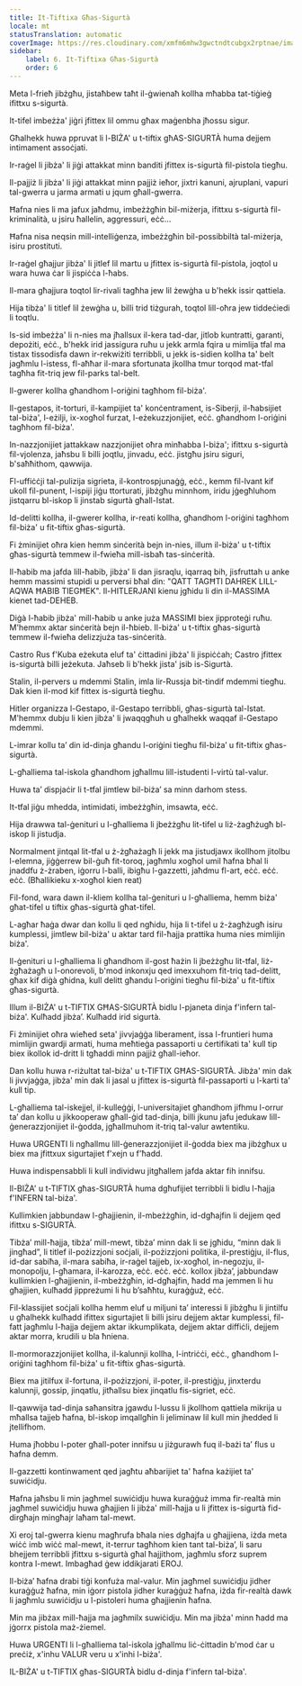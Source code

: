 ```yaml
---
title: It-Tiftixa Għas-Sigurtà
locale: mt
statusTranslation: automatic
coverImage: https://res.cloudinary.com/xmfm6mhw3gwctndtcubgx2rptnae/image/upload/v1740337243/small_cover_educacion_fundamental_a051170f1c.webp
sidebar:
    label: 6. It-Tiftixa Għas-Sigurtà
    order: 6
---
```

Meta l-frieħ jibżgħu, jistaħbew taħt il-ġwienaħ kollha mħabba tat-tiġieġ ifittxu s-sigurtà.

It-tifel imbeżża' jiġri jfittex lil ommu għax maġenbha jħossu sigur.

Għalhekk huwa ppruvat li l-BIŻA' u t-tiftix għAS-SIGURTÀ huma dejjem intimament assoċjati.

Ir-raġel li jibża' li jiġi attakkat minn banditi jfittex is-sigurtà fil-pistola tiegħu.

Il-pajjiż li jibża' li jiġi attakkat minn pajjiż ieħor, jixtri kanuni, ajruplani, vapuri tal-gwerra u jarma armati u jqum għall-gwerra.

Ħafna nies li ma jafux jaħdmu, imbeżżgħin bil-miżerja, ifittxu s-sigurtà fil-kriminalità, u jsiru ħallelin, aggressuri, eċċ...

Ħafna nisa neqsin mill-intelliġenza, imbeżżgħin bil-possibbiltà tal-miżerja, isiru prostituti.

Ir-raġel għajjur jibża' li jitlef lil martu u jfittex is-sigurtà fil-pistola, joqtol u wara huwa ċar li jispiċċa l-ħabs.

Il-mara għajjura toqtol lir-rivali tagħha jew lil żewġha u b'hekk issir qattiela.

Hija tibża' li titlef lil żewġha u, billi trid tiżgurah, toqtol lill-oħra jew tiddeċiedi li toqtlu.

Is-sid imbeżża' li n-nies ma jħallsux il-kera tad-dar, jitlob kuntratti, garanti, depożiti, eċċ., b'hekk irid jassigura ruħu u jekk armla fqira u mimlija tfal ma tistax tissodisfa dawn ir-rekwiżiti terribbli, u jekk is-sidien kollha ta' belt jagħmlu l-istess, fl-aħħar il-mara sfortunata jkollha tmur torqod mat-tfal tagħha fit-triq jew fil-parks tal-belt.

Il-gwerer kollha għandhom l-oriġini tagħhom fil-biża'.

Il-gestapos, it-torturi, il-kampijiet ta' konċentrament, is-Siberji, il-ħabsijiet tal-biża', l-eżilji, ix-xogħol furzat, l-eżekuzzjonijiet, eċċ. għandhom l-oriġini tagħhom fil-biża'.

In-nazzjonijiet jattakkaw nazzjonijiet oħra minħabba l-biża'; ifittxu s-sigurtà fil-vjolenza, jaħsbu li billi joqtlu, jinvadu, eċċ. jistgħu jsiru siguri, b'saħħithom, qawwija.

Fl-uffiċċji tal-pulizija sigrieta, il-kontrospjunaġġ, eċċ., kemm fil-lvant kif ukoll fil-punent, l-ispiji jiġu ttorturati, jibżgħu minnhom, iridu jġegħluhom jistqarru bl-iskop li jinstab sigurtà għall-Istat.

Id-delitti kollha, il-gwerer kollha, ir-reati kollha, għandhom l-oriġini tagħhom fil-biża' u fit-tiftix għas-sigurtà.

Fi żminijiet oħra kien hemm sinċerità bejn in-nies, illum il-biża' u t-tiftix għas-sigurtà temmew il-fwieħa mill-isbaħ tas-sinċerità.

Il-ħabib ma jafda lill-ħabib, jibża' li dan jisraqlu, iqarraq bih, jisfruttah u anke hemm massimi stupidi u perversi bħal din: "QATT TAGĦTI DAHREK LILL-AQWA ĦABIB TIEGĦEK". Il-HITLERJANI kienu jgħidu li din il-MASSIMA kienet tad-DEHEB.

Diġà l-ħabib jibża' mill-ħabib u anke juża MASSIMI biex jipproteġi ruħu. M'hemmx aktar sinċerità bejn il-ħbieb. Il-biża' u t-tiftix għas-sigurtà temmew il-fwieħa delizzjuża tas-sinċerità.

Castro Rus f'Kuba eżekuta eluf ta' ċittadini jibża' li jispiċċah; Castro jfittex is-sigurtà billi jeżekuta. Jaħseb li b'hekk jista' jsib is-Sigurtà.

Stalin, il-pervers u mdemmi Stalin, imla lir-Russja bit-tindif mdemmi tiegħu. Dak kien il-mod kif fittex is-sigurtà tiegħu.

Hitler organizza l-Gestapo, il-Gestapo terribbli, għas-sigurtà tal-Istat. M'hemmx dubju li kien jibża' li jwaqqgħuh u għalhekk waqqaf il-Gestapo mdemmi.

L-imrar kollu ta’ din id-dinja għandu l-oriġini tiegħu fil-biża’ u fit-tiftix għas-sigurtà.

L-għalliema tal-iskola għandhom jgħallmu lill-istudenti l-virtù tal-valur.

Huwa ta’ dispjaċir li t-tfal jimtlew bil-biża’ sa minn darhom stess.

It-tfal jiġu mhedda, intimidati, imbeżżgħin, imsawta, eċċ.

Hija drawwa tal-ġenituri u l-għalliema li jbeżżgħu lit-tifel u liż-żagħżugħ bl-iskop li jistudja.

Normalment jintqal lit-tfal u ż-żgħażagħ li jekk ma jistudjawx ikollhom jitolbu l-elemna, jiġġerrew bil-ġuħ fit-toroq, jagħmlu xogħol umil ħafna bħal li jnaddfu ż-żraben, iġorru l-balli, ibigħu l-gazzetti, jaħdmu fl-art, eċċ. eċċ. eċċ. (Bħallikieku x-xogħol kien reat)

Fil-fond, wara dawn il-kliem kollha tal-ġenituri u l-għalliema, hemm biża' għat-tifel u tiftix għas-sigurtà għat-tifel.

L-agħar ħaġa dwar dan kollu li qed ngħidu, hija li t-tifel u ż-żagħżugħ isiru kumplessi, jimtlew bil-biża' u aktar tard fil-ħajja prattika huma nies mimlijin biża'.

Il-ġenituri u l-għalliema li għandhom il-gost ħażin li jbeżżgħu lit-tfal, liż-żgħażagħ u l-onorevoli, b'mod inkonxju qed imexxuhom fit-triq tad-delitt, għax kif diġà għidna, kull delitt għandu l-oriġini tiegħu fil-biża' u fit-tiftix għas-sigurtà.

Illum il-BIŻA' u t-TIFTIX GĦAS-SIGURTÀ bidlu l-pjaneta dinja f'infern tal-biża'. Kulħadd jibża’. Kulħadd irid sigurtà.

Fi żminijiet oħra wieħed seta' jivvjaġġa liberament, issa l-fruntieri huma mimlijin gwardji armati, huma meħtieġa passaporti u ċertifikati ta' kull tip biex ikollok id-dritt li tgħaddi minn pajjiż għall-ieħor.

Dan kollu huwa r-riżultat tal-biża' u t-TIFTIX GĦAS-SIGURTÀ. Jibża' min dak li jivvjaġġa, jibża' min dak li jasal u jfittex is-sigurtà fil-passaporti u l-karti ta' kull tip.

L-għalliema tal-iskejjel, il-kulleġġi, l-universitajiet għandhom jifhmu l-orrur ta’ dan kollu u jikkooperaw għall-ġid tad-dinja, billi jkunu jafu jedukaw lill-ġenerazzjonijiet il-ġodda, jgħallmuhom it-triq tal-valur awtentiku.

Huwa URGENTI li ngħallmu lill-ġenerazzjonijiet il-ġodda biex ma jibżgħux u biex ma jfittxux sigurtajiet f'xejn u f'ħadd.

Huwa indispensabbli li kull individwu jitgħallem jafda aktar fih innifsu.

Il-BIŻA' u t-TIFTIX għas-SIGURTÀ huma dgħufijiet terribbli li bidlu l-ħajja f'INFERN tal-biża'.

Kullimkien jabbundaw l-għajjienin, il-mbeżżgħin, id-dgħajfin li dejjem qed ifittxu s-SIGURTÀ.

Tibża’ mill-ħajja, tibża’ mill-mewt, tibża’ minn dak li se jgħidu, “minn dak li jingħad”, li titlef il-pożizzjoni soċjali, il-pożizzjoni politika, il-prestiġju, il-flus, id-dar sabiħa, il-mara sabiħa, ir-raġel tajjeb, ix-xogħol, in-negozju, il-monopolju, l-għamara, il-karozza, eċċ. eċċ. eċċ. kollox jibża’, jabbundaw kullimkien l-għajjienin, il-mbeżżgħin, id-dgħajfin, ħadd ma jemmen li hu għajjien, kulħadd jippreżumi li hu b’saħħtu, kuraġġuż, eċċ.

Fil-klassijiet soċjali kollha hemm eluf u miljuni ta’ interessi li jibżgħu li jintilfu u għalhekk kulħadd ifittex sigurtajiet li billi jsiru dejjem aktar kumplessi, fil-fatt jagħmlu l-ħajja dejjem aktar ikkumplikata, dejjem aktar diffiċli, dejjem aktar morra, krudili u bla ħniena.

Il-mormorazzjonijiet kollha, il-kalunnji kollha, l-intriċċi, eċċ., għandhom l-oriġini tagħhom fil-biża' u fit-tiftix għas-sigurtà.

Biex ma jitilfux il-fortuna, il-pożizzjoni, il-poter, il-prestiġju, jinxterdu kalunnji, gossip, jinqatlu, jitħallsu biex jinqatlu fis-sigriet, eċċ.

Il-qawwija tad-dinja saħansitra jgawdu l-lussu li jkollhom qattiela mikrija u mħallsa tajjeb ħafna, bl-iskop imqallgħin li jeliminaw lil kull min jhedded li jtellifhom.

Huma jħobbu l-poter għall-poter innifsu u jiżgurawh fuq il-bażi ta’ flus u ħafna demm.

Il-gazzetti kontinwament qed jagħtu aħbarijiet ta' ħafna każijiet ta' suwiċidju.

Ħafna jaħsbu li min jagħmel suwiċidju huwa kuraġġuż imma fir-realtà min jagħmel suwiċidju huwa għajjien li jibża' mill-ħajja u li jfittex is-sigurtà fid-dirgħajn mingħajr laħam tal-mewt.

Xi eroj tal-gwerra kienu magħrufa bħala nies dgħajfa u għajjiena, iżda meta wiċċ imb wiċċ mal-mewt, it-terrur tagħhom kien tant tal-biża’, li saru bhejjem terribbli jfittxu s-sigurtà għal ħajjithom, jagħmlu sforz suprem kontra l-mewt. Imbagħad ġew iddikjarati EROJ.

Il-biża’ ħafna drabi tiġi konfuża mal-valur. Min jagħmel suwiċidju jidher kuraġġuż ħafna, min iġorr pistola jidher kuraġġuż ħafna, iżda fir-realtà dawk li jagħmlu suwiċidju u l-pistoleri huma għajjienin ħafna.

Min ma jibżax mill-ħajja ma jagħmilx suwiċidju. Min ma jibża' minn ħadd ma jġorrx pistola maż-żiemel.

Huwa URGENTI li l-għalliema tal-iskola jgħallmu liċ-ċittadin b'mod ċar u preċiż, x'inhu VALUR veru u x'inhi l-biża'.

IL-BIŻA' u t-TIFTIX għas-SIGURTÀ bidlu d-dinja f'infern tal-biża'.

